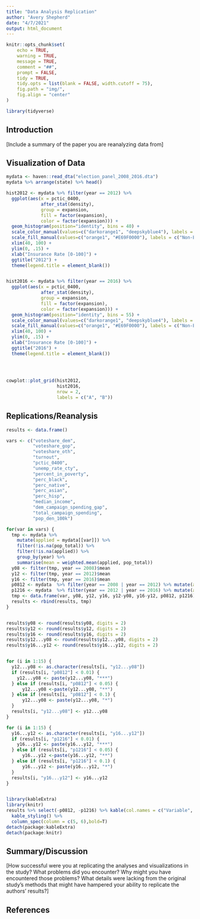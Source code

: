 ```yaml
---
title: "Data Analysis Replication"
author: "Avery Shepherd"
date: "4/7/2021"
output: html_document
---
```

```r
knitr::opts_chunk$set(
	echo = TRUE,
	warning = TRUE,
	message = TRUE,
	comment = "##",
	prompt = FALSE,
	tidy = TRUE,
	tidy.opts = list(blank = FALSE, width.cutoff = 75),
	fig.path = "img/",
	fig.align = "center"
)
```

```r
library(tidyverse)
```


## Introduction

[Include a summary of the paper you are reanalyzing data from]

## Visualization of Data
```r
mydata <- haven::read_dta("election_panel_2008_2016.dta")
mydata %>% arrange(state) %>% head()
```



```r
hist2012 <- mydata %>% filter(year == 2012) %>%
  ggplot(aes(x = pctic_0400, 
             after_stat(density), 
             group = expansion, 
             fill = factor(expansion), 
             color = factor(expansion))) + 
  geom_histogram(position="identity", bins = 40) + 
  scale_color_manual(values=c("darkorange1", "deepskyblue4"), labels = c("Non-Expansion", "Expansion")) + 
  scale_fill_manual(values=c("orange1", "#E69F0000"), labels = c("Non-Expansion", "Expansion")) + 
  xlim(40, 100) + 
  ylim(0, .15) + 
  xlab("Insurance Rate [0-100]") +
  ggtitle("2012") +
  theme(legend.title = element_blank())


hist2016 <- mydata %>% filter(year == 2016) %>%
  ggplot(aes(x = pctic_0400, 
             after_stat(density), 
             group = expansion, 
             fill = factor(expansion), 
             color = factor(expansion))) + 
  geom_histogram(position="identity", bins = 55) + 
  scale_color_manual(values=c("darkorange1", "deepskyblue4"), labels = c("Non-Expansion", "Expansion")) + 
  scale_fill_manual(values=c("orange1", "#E69F0000"), labels = c("Non-Expansion", "Expansion")) + 
  xlim(40, 100) + 
  ylim(0, .15) + 
  xlab("Insurance Rate [0-100]") +
  ggtitle("2016") +
  theme(legend.title = element_blank())

  
  

cowplot::plot_grid(hist2012, 
                   hist2016, 
                   nrow = 2, 
                   labels = c("A", "B"))
```

## Replications/Reanalysis

```r
results <- data.frame()

vars <- c("voteshare_dem", 
          "voteshare_gop", 
          "voteshare_oth", 
          "turnout",
          "pctic_0400",
          "unemp_rate_cty",
          "percent_in_poverty",
          "perc_black",
          "perc_native",
          "perc_asian",
          "perc_hisp",
          "median_income",
          "dem_campaign_spending_gap",
          "total_campaign_spending",
          "pop_den_100k")

for(var in vars) {
  tmp <- mydata %>%
    mutate(applied = mydata[[var]]) %>%
    filter(!is.na(pop_total)) %>%
    filter(!is.na(applied)) %>%
    group_by(year) %>%
    summarise(mean = weighted.mean(applied, pop_total))
  y08 <- filter(tmp, year == 2008)$mean
  y12 <- filter(tmp, year == 2012)$mean
  y16 <- filter(tmp, year == 2016)$mean
  p0812 <- mydata  %>% filter(year == 2008 | year == 2012) %>% mutate(applied = .[[var]]) %>% lm(applied ~ year, data = ., weights = pop_total) %>% summary %>% coef  %>% .["year", "Pr(>|t|)"]
  p1216 <- mydata  %>% filter(year == 2012 | year == 2016) %>% mutate(applied = .[[var]]) %>% lm(applied ~ year, data = ., weights = pop_total) %>% summary %>% coef %>% .["year", "Pr(>|t|)"]
  tmp <- data.frame(var, y08, y12, y16, y12-y08, y16-y12, p0812, p1216)
  results <- rbind(results, tmp)
}


results$y08 <- round(results$y08, digits = 2)
results$y12 <- round(results$y12, digits = 2)
results$y16 <- round(results$y16, digits = 2)
results$y12...y08 <- round(results$y12...y08, digits = 2)
results$y16...y12 <- round(results$y16...y12, digits = 2)


for (i in 1:15) {
  y12...y08 <- as.character(results[i, "y12...y08"])
  if (results[i, "p0812"] < 0.01) {
    y12...y08 <- paste(y12...y08, "***")
  } else if (results[i, "p0812"] < 0.05) {
      y12...y08 <-paste(y12...y08, "**")
  } else if (results[i, "p0812"] < 0.1) {
      y12...y08 <- paste(y12...y08, "*")
  }
  results[i, "y12...y08"] <- y12...y08
}

for (i in 1:15) {
  y16...y12 <- as.character(results[i, "y16...y12"])
  if (results[i, "p1216"] < 0.01) {
    y16...y12 <- paste(y16...y12, "***")
  } else if (results[i, "p1216"] < 0.05) {
      y16...y12 <-paste(y16...y12, "**")
  } else if (results[i, "p1216"] < 0.1) {
      y16...y12 <- paste(y16...y12, "*")
  }
  results[i, "y16...y12"] <- y16...y12
}


library(kableExtra)
library(knitr)
results %>% select(-p0812, -p1216) %>% kable(col.names = c("Variable", "2008", "2012", "2016", "2008–12 Difference", "2012–16 Difference"), type = "html") %>%
  kable_styling() %>%
  column_spec(column = c(5, 6),bold=T)
detach(package:kableExtra)
detach(package:knitr)
```


## Summary/Discussion

[How successful were you at replicating the analyses and visualizations in the study? What problems did you encounter? Why might you have encountered those problems? What details were lacking from the original study's methods that might have hampered your ability to replicate the authors' results?]

## References